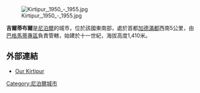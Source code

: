 [[Image:Kirtipur,_1950_-_1955.jpg|thumb]]

'''吉爾蒂布爾'''是[[尼泊爾|尼泊爾]]的城市，位於該國東南部，處於首都[[加德滿都|加德滿都]]西南5公里，由[[巴格馬蒂專區|巴格馬蒂專區]]負責管轄，始建於十一世紀，海拔高度1,410米。

==外部連結==
* [http://www.ourkirtipur.com.np Our Kirtipur] {{Wayback|url=http://www.ourkirtipur.com.np/ |date=20201127051504 }}

{{Authority control}}
{{Nepal-geo-stub}}
[[Category:尼泊爾城市|Category:尼泊爾城市]]